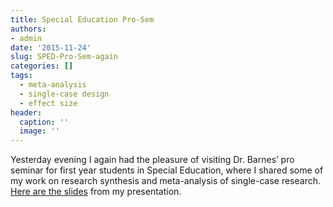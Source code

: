 ```yaml
---
title: Special Education Pro-Sem
authors:
- admin
date: '2015-11-24'
slug: SPED-Pro-Sem-again
categories: []
tags:
  - meta-analysis
  - single-case design
  - effect size
header:
  caption: ''
  image: ''
---
```


Yesterday evening I again had the pleasure of visiting Dr. Barnes' pro seminar for first year students in Special Education, where I shared some of my work on research synthesis and meta-analysis of single-case research. [Here are the slides](/files/Barnes-Pro-Sem-2015-11.pdf) from my presentation.
